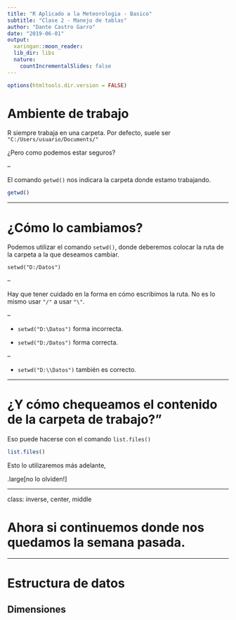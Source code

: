 ```yaml
---
title: "R Aplicado a la Meteorologia - Basico"
subtitle: "Clase 2 - Manejo de tablas"
author: "Dante Castro Garro"
date: "2019-06-01"
output: 
  xaringan::moon_reader:
  lib_dir: libs
  nature:
    countIncrementalSlides: false
---
```


```r
options(htmltools.dir.version = FALSE)
```

# Ambiente de trabajo

R siempre trabaja en una carpeta. Por defecto, suele ser `"C:/Users/usuario/Documents/"`

¿Pero como podemos estar seguros?

--

El comando `getwd()` nos indicara la carpeta donde estamo trabajando.

```r
getwd()
```

---

# ¿Cómo lo cambiamos?

Podemos utilizar el comando `setwd()`, donde deberemos colocar la ruta de la carpeta a la que deseamos cambiar.

`setwd("D:/Datos")`

--

Hay que tener cuidado en la forma en cómo escribimos la ruta. No es lo mismo usar `"/"` a usar `"\"`.

--

- `setwd("D:\Datos")` forma incorrecta.

- `setwd("D:/Datos")` forma correcta. 

--

- `setwd("D:\\Datos")` también es correcto. 

---

# ¿Y cómo chequeamos el contenido de la carpeta de trabajo?"

Eso puede hacerse con el comando `list.files()`

```r
list.files()
```

Esto lo utilizaremos más adelante, 

.large[no lo olviden!]

---

class: inverse, center, middle

# Ahora si continuemos donde nos quedamos la semana pasada.

---

# Estructura de datos
## Dimensiones
